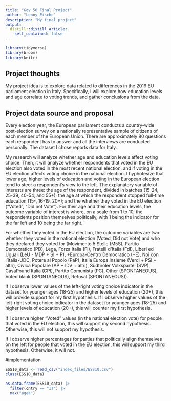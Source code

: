 ```yaml
---
title: "Gov 50 Final Project"
author: "Lenny Pische"
description: "My final project"
output:
  distill::distill_article:
    self_contained: false
---
```


```r
library(tidyverse)
library(broom)
library(knitr)
```

## Project thoughts


My project idea is to explore data related to differences in the 2019 EU parliament election in Italy.
Specifically, I will explore  how education levels and age correlate to voting trends, and gather conclusions from the data.


## Project data source and proposal
Every election year, the European parliament conducts a country-wide post-election survey on a nationally representative sample of citizens of each member of the European Union. There are approximately 80 questions each respondent has to answer and all the interviews are conducted personally. The dataset I chose reports data for Italy.

My research will analyze whether age and education levels affect voting choice. Then, it will analyze whether respondents that voted in the EU election also voted in the most recent national election, and if voting in the EU election affects voting choice in the national election. 
I hyphotesize that lower age, higher levels of education and voting in the European election tend to steer a respondent's view to the left. The explanatory variable of interests are three: the age of the respondent, divided in batches (15-24, 25-39, 40-54, and 55+); the age at which the respondent stopped full-time education (15-, 16-19, 20+); and the whether they voted in the EU election ("Voted", "Did not Vote"). For their age and their education levels, the outcome variable of interest is where, on a scale from 1 to 10, the respondents position themselves politically, with 1 being the indicator for the far left and 10 being the far right.

For whether they voted in the EU election, the outcome variables are two: whether they voted in the national election (Voted, Did not Vote) and who they declared they voted for (Movimento 5 Stelle (M5S), Partito Democratico (PD), Lega, Forza Italia (FI), Fratelli d'Italia (FdI), Liberi ed Uguali (LeU  - MDP + SI + P), +Europa-Centro Democratico (+E), Noi con l'Italia-UDC, Potere al Popolo (PaP), Italia Europa Insieme (Verdi + PSI + altri), Civica Popolare (AP + IDV + altri), Südtiroler Volkspartei (SVP), CasaPound Italia (CPI), Partito Comunista (PC), Other (SPONTANEOUS), Voted blank (SPONTANEOUS), Refusal (SPONTANEOUS)).

If I observe lower values of the left-right voting choice indicator in the dataset for younger ages (18-25) and higher levels of education (20+), this will provide support for my first hypothesis. If I observe higher values of the left-right voting choice indicator in the dataset for younger ages (18-25) and higher levels of education (20+), this will counter my first hypothesis. 

If I observe higher "Voted" values (in the national election vote) for people that voted in the EU election, this will support my second hypothesis. Otherwise, this will not support my hypothesis.

If I observe higher percentages for parties that politically align themselves  on the left for people that voted in the EU election, this will support my third hypothesis. Otherwise, it will not. 


#implementation

```r
ESS10_data <- read_csv("index_files/ESS10.csv")
class(ESS10_data)

as.data.frame(ESS10_data) |> 
  filter(cntry == "IT") |>
  max("agea")

```

